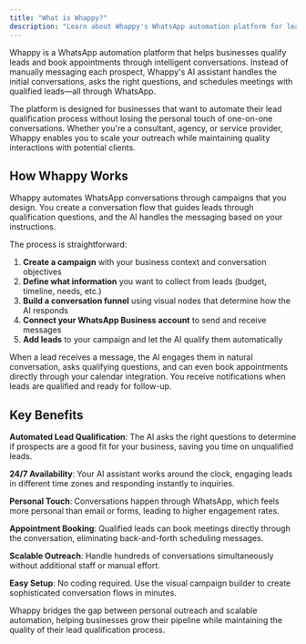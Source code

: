 ```yaml
---
title: "What is Whappy?"
description: "Learn about Whappy's WhatsApp automation platform for lead qualification and appointment booking."
---
```


Whappy is a WhatsApp automation platform that helps businesses qualify leads and book appointments through intelligent conversations. Instead of manually messaging each prospect, Whappy's AI assistant handles the initial conversations, asks the right questions, and schedules meetings with qualified leads—all through WhatsApp.

The platform is designed for businesses that want to automate their lead qualification process without losing the personal touch of one-on-one conversations. Whether you're a consultant, agency, or service provider, Whappy enables you to scale your outreach while maintaining quality interactions with potential clients.

## How Whappy Works

Whappy automates WhatsApp conversations through campaigns that you design. You create a conversation flow that guides leads through qualification questions, and the AI handles the messaging based on your instructions.

The process is straightforward:
1. **Create a campaign** with your business context and conversation objectives
2. **Define what information** you want to collect from leads (budget, timeline, needs, etc.)
3. **Build a conversation funnel** using visual nodes that determine how the AI responds
4. **Connect your WhatsApp Business account** to send and receive messages
5. **Add leads** to your campaign and let the AI qualify them automatically

When a lead receives a message, the AI engages them in natural conversation, asks qualifying questions, and can even book appointments directly through your calendar integration. You receive notifications when leads are qualified and ready for follow-up.

## Key Benefits

**Automated Lead Qualification**: The AI asks the right questions to determine if prospects are a good fit for your business, saving you time on unqualified leads.

**24/7 Availability**: Your AI assistant works around the clock, engaging leads in different time zones and responding instantly to inquiries.

**Personal Touch**: Conversations happen through WhatsApp, which feels more personal than email or forms, leading to higher engagement rates.

**Appointment Booking**: Qualified leads can book meetings directly through the conversation, eliminating back-and-forth scheduling messages.

**Scalable Outreach**: Handle hundreds of conversations simultaneously without additional staff or manual effort.

**Easy Setup**: No coding required. Use the visual campaign builder to create sophisticated conversation flows in minutes.

Whappy bridges the gap between personal outreach and scalable automation, helping businesses grow their pipeline while maintaining the quality of their lead qualification process.